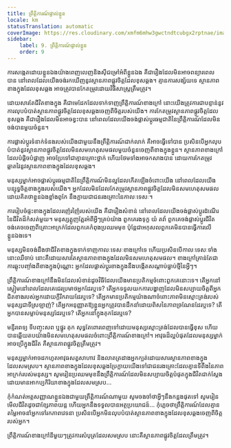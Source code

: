 ```yaml
---
title: ព្រឹត្តិការណ៍​ផ្ទាល់ខ្លួន
locale: km
statusTranslation: automatic
coverImage: https://res.cloudinary.com/xmfm6mhw3gwctndtcubgx2rptnae/image/upload/v1740468922/small_cover_tratado_de_psicologia_revolucionaria_a4c0dca4e0.webp
sidebar:
    label: 9. ព្រឹត្តិការណ៍​ផ្ទាល់ខ្លួន
    order: 9
---
```

ការសង្កេតដោយខ្លួនឯងយ៉ាងពេញលេញនិងស៊ីជម្រៅអំពីខ្លួនឯង គឺជារឿងដែលមិនអាចពន្យារពេលបាន នៅពេលដែលយើងចង់រកឃើញនូវស្ថានភាពផ្លូវចិត្តដែលខុសឆ្គង។ គ្មានការសង្ស័យទេ ស្ថានភាពខាងក្នុងដែលខុសឆ្គង អាចត្រូវបានកែតម្រូវដោយវិធីសាស្ត្រត្រឹមត្រូវ។

ដោយសារតែជីវិតខាងក្នុង គឺជាមេដែកដែលទាក់ទាញព្រឹត្តិការណ៍ខាងក្រៅ នោះយើងត្រូវការជាបន្ទាន់នូវការលុបបំបាត់ស្ថានភាពផ្លូវចិត្តដែលខុសឆ្គងចេញពីចិត្តរបស់យើង។ ការកែតម្រូវស្ថានភាពផ្លូវចិត្តដែលខុសឆ្គង គឺជារឿងដែលមិនអាចខ្វះបាន នៅពេលដែលយើងចង់ផ្លាស់ប្តូរធម្មជាតិនៃព្រឹត្តិការណ៍ដែលមិនចង់បានមួយចំនួន។

ការផ្លាស់ប្តូរទំនាក់ទំនងរបស់យើងជាមួយនឹងព្រឹត្តិការណ៍ជាក់លាក់ គឺអាចធ្វើទៅបាន ប្រសិនបើអ្នកលុបបំបាត់នូវស្ថានភាពផ្លូវចិត្តដែលមិនសមហេតុសមផលមួយចំនួនចេញពីខាងក្នុងខ្លួន។ ស្ថានភាពខាងក្រៅដែលបំផ្លិចបំផ្លាញ អាចប្រែទៅជាគ្មានគ្រោះថ្នាក់ ហើយថែមទាំងអាចកសាងបាន ដោយការកែតម្រូវឆ្លាតវៃនូវស្ថានភាពខាងក្នុងដែលខុសឆ្គង។

មនុស្សម្នាក់អាចផ្លាស់ប្តូរធម្មជាតិនៃព្រឹត្តិការណ៍មិនល្អដែលកើតឡើងចំពោះយើង នៅពេលដែលយើងបន្សុទ្ធចិត្តខាងក្នុងរបស់យើង។ អ្នកដែលមិនដែលកែតម្រូវស្ថានភាពផ្លូវចិត្តដែលមិនសមហេតុសមផល ដោយគិតថាខ្លួនឯងខ្លាំងពូកែ នឹងក្លាយជាជនរងគ្រោះនៃកាលៈទេសៈ។

ការរៀបចំផ្ទះខាងក្នុងដែលរញ៉េរញ៉ៃរបស់យើង គឺជារឿងសំខាន់ នៅពេលដែលយើងចង់ផ្លាស់ប្តូរដំណើរនៃជីវិតដ៏កំសត់មួយ។ មនុស្សត្អូញត្អែរអំពីអ្វីៗគ្រប់យ៉ាង ពួកគេរងទុក្ខ យំ តវ៉ា ពួកគេចង់ផ្លាស់ប្តូរជីវិត ចង់គេចចេញពីគ្រោះអាក្រក់ដែលពួកគេកំពុងប្រឈមមុខ ប៉ុន្តែជាអកុសលពួកគេមិនបានធ្វើការលើខ្លួនឯងទេ។

មនុស្សមិនចង់ដឹងថាជីវិតខាងក្នុងទាក់ទាញកាលៈទេសៈខាងក្រៅទេ ហើយប្រសិនបើកាលៈទេសៈទាំងនោះឈឺចាប់ នោះគឺដោយសារតែស្ថានភាពខាងក្នុងដែលមិនសមហេតុសមផល។ ខាងក្រៅគ្រាន់តែជាការឆ្លុះបញ្ចាំងពីខាងក្នុងប៉ុណ្ណោះ អ្នកដែលផ្លាស់ប្តូរខាងក្នុងនឹងបង្កើតសណ្តាប់ធ្នាប់ថ្មីនៃអ្វីៗ។

ព្រឹត្តិការណ៍ខាងក្រៅនឹងមិនដែលសំខាន់ដូចវិធីដែលយើងមានប្រតិកម្មចំពោះពួកគេនោះទេ។ តើអ្នកនៅស្ងៀមនៅពេលដែលគេជេរប្រមាថអ្នកដែរឬទេ? តើអ្នកទទួលយកការបង្ហាញដែលមិនសប្បាយចិត្តពីអ្នកជិតខាងរបស់អ្នកដោយក្តីរីករាយដែរឬទេ? តើអ្នកមានប្រតិកម្មយ៉ាងណាចំពោះភាពមិនស្មោះត្រង់របស់មនុស្សជាទីស្រឡាញ់? តើអ្នកអនុញ្ញាតឱ្យខ្លួនអ្នកត្រូវបានដឹកនាំដោយពិសនៃភាពច្រណែនដែរឬទេ? តើអ្នកបានសម្លាប់មនុស្សដែរឬទេ? តើអ្នកនៅក្នុងគុកដែរឬទេ?

មន្ទីរពេទ្យ ទីបញ្ចុះសព ឬផ្នូរ គុក សុទ្ធតែពោរពេញទៅដោយមនុស្សស្មោះត្រង់ដែលបានធ្វើខុស ហើយបានឆ្លើយតបយ៉ាងមិនសមហេតុសមផលចំពោះព្រឹត្តិការណ៍ខាងក្រៅ។ អាវុធដ៏ល្អបំផុតដែលមនុស្សម្នាក់អាចប្រើក្នុងជីវិត គឺស្ថានភាពផ្លូវចិត្តត្រឹមត្រូវ។

មនុស្សម្នាក់អាចដកហូតអាវុធសត្វសាហាវ និងលាតត្រដាងអ្នកក្បត់ដោយសារស្ថានភាពខាងក្នុងដែលសមស្រប។ ស្ថានភាពខាងក្នុងដែលខុសឆ្គងប្រែក្លាយយើងទៅជាជនរងគ្រោះដែលគ្មានទីពឹងនៃភាពអាក្រក់របស់មនុស្ស។ សូមរៀនប្រឈមមុខនឹងព្រឹត្តិការណ៍ដែលមិនសប្បាយចិត្តបំផុតក្នុងជីវិតជាក់ស្តែងដោយមានអាកប្បកិរិយាខាងក្នុងដែលសមស្រប...

កុំកំណត់អត្តសញ្ញាណខ្លួនឯងជាមួយព្រឹត្តិការណ៍ណាមួយ សូមចងចាំថាអ្វីៗនឹងកន្លងផុតទៅ សូមរៀនមើលជីវិតដូចជាខ្សែភាពយន្ត ហើយអ្នកនឹងទទួលបានអត្ថប្រយោជន៍... កុំភ្លេចថាព្រឹត្តិការណ៍ដែលគ្មានតម្លៃអាចនាំអ្នកទៅរកភាពវេទនា ប្រសិនបើអ្នកមិនលុបបំបាត់ស្ថានភាពខាងក្នុងដែលខុសឆ្គងចេញពីចិត្តរបស់អ្នក។

ព្រឹត្តិការណ៍ខាងក្រៅនីមួយៗត្រូវការសំបុត្រដែលសមស្រប នោះគឺស្ថានភាពផ្លូវចិត្តដែលត្រឹមត្រូវ។

